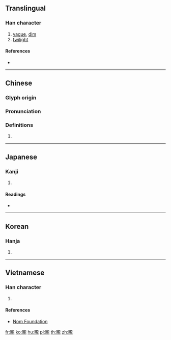 {{character info/new}}
{{also|昽}}
==Translingual==

===Han character===
{{Han char|rn=72|rad=日|as=16|sn=20|four=61011|canj=AYBP|ids=⿰日龍}}

# [[vague]], [[dim]]
# [[twilight]]

====References====
* {{Han ref|kx=0501.350|dkj=14255|dj=0872.080|hdz=21541.200|uh=66E8|ud=26344|bh=F450|bd=62544}}

----

==Chinese==
{{zh-forms|s=昽}}

===Glyph origin===
{{Han etym}}

===Pronunciation===
{{zh-pron
|m=lóng
|c=lung4
|mc=y
|oc=y
|ma=
|cat=a,n
}}

===Definitions===
{{zh-hanzi}}

# {{rfdef|lang=zh}}

----

==Japanese==

===Kanji===
{{ja-kanji|grade=|rs=日16}}

# {{defn|lang=ja|sort=日16}}

====Readings====
* {{ja-readings|on=[[ろう]] (rō), [[る]] (ru)|kun=[[おぼろ]] (oboro)}}

----

==Korean==

===Hanja===
{{ko-hanja|hangeul=[[롱]]>[[농]]|eumhun=|rv=rong>nong|mr=rong>nong|y=long>nong}}

# {{defn|lang=ko|sort=日16}}

----

==Vietnamese==

===Han character===
{{vi-readings|rs=日16|hanviet=lung}}

# {{defn|lang=vi|sort=日16}}

====References====
* [http://nomfoundation.org/common/nom_details.php?codepoint=66e8 Nom Foundation]

[[fr:曨]]
[[ko:曨]]
[[hu:曨]]
[[pl:曨]]
[[th:曨]]
[[zh:曨]]